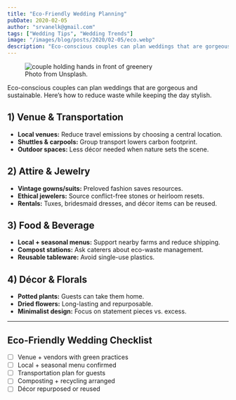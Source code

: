 ```yaml
---
title: "Eco-Friendly Wedding Planning"
pubDate: 2020-02-05
author: "srvanelk@gmail.com"
tags: ["Wedding Tips", "Wedding Trends"]
image: "/images/blog/posts/2020/02-05/eco.webp"
description: "Eco-conscious couples can plan weddings that are gorgeous and sustainable. Here’s how to reduce waste while keeping the day stylish."
---
```


<figure>
  <img
    src="/images/blog/posts/2020/02-05/eco.webp"
    alt="couple holding hands in front of greenery"
  />
  <figcaption>Photo from Unsplash.</figcaption>
</figure>

Eco-conscious couples can plan weddings that are gorgeous and sustainable. Here’s how to reduce waste while keeping the day stylish.

## 1) Venue & Transportation
- **Local venues:** Reduce travel emissions by choosing a central location.
- **Shuttles & carpools:** Group transport lowers carbon footprint.
- **Outdoor spaces:** Less décor needed when nature sets the scene.

## 2) Attire & Jewelry
- **Vintage gowns/suits:** Preloved fashion saves resources.
- **Ethical jewelers:** Source conflict-free stones or heirloom resets.
- **Rentals:** Tuxes, bridesmaid dresses, and décor items can be reused.

## 3) Food & Beverage
- **Local + seasonal menus:** Support nearby farms and reduce shipping.
- **Compost stations:** Ask caterers about eco-waste management.
- **Reusable tableware:** Avoid single-use plastics.

## 4) Décor & Florals
- **Potted plants:** Guests can take them home.
- **Dried flowers:** Long-lasting and repurposable.
- **Minimalist design:** Focus on statement pieces vs. excess.

---

## Eco-Friendly Wedding Checklist
- [ ] Venue + vendors with green practices
- [ ] Local + seasonal menu confirmed
- [ ] Transportation plan for guests
- [ ] Composting + recycling arranged
- [ ] Décor repurposed or reused
